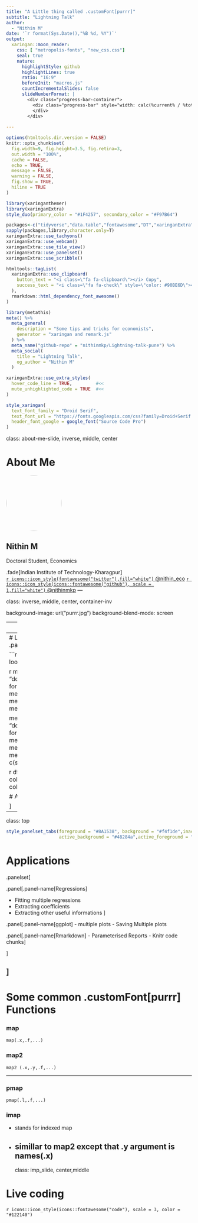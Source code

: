 ```yaml
---
title: "A Little thing called .customFont[purrr]"
subtitle: "Lightning Talk"  
author: 
  - "Nithin M"
date: '`r format(Sys.Date(),"%B %d, %Y")`'
output:
  xaringan::moon_reader:
    css: [ "metropolis-fonts", "new_css.css"]
    seal: true
    nature:
      highlightStyle: github
      highlightLines: true
      ratio: "16:9"
      beforeInit: "macros.js"
      countIncrementalSlides: false
      slideNumberFormat: |
        <div class="progress-bar-container">
          <div class="progress-bar" style="width: calc(%current% / %total% * 100%);">
          </div>
        </div>
      
---
```


```r
options(htmltools.dir.version = FALSE)
knitr::opts_chunk$set(
  fig.width=9, fig.height=3.5, fig.retina=3,
  out.width = "100%",
  cache = FALSE,
  echo = TRUE,
  message = FALSE, 
  warning = FALSE,
  fig.show = TRUE,
  hiline = TRUE
)
```

```r
library(xaringanthemer)
library(xaringanExtra)
style_duo(primary_color = "#1F4257", secondary_color = "#F97B64")
```
```r
packages<-c("tidyverse","data.table","fontawesome","DT","xaringanExtra","here","icons")
sapply(packages,library,character.only=T)
xaringanExtra::use_tachyons()
xaringanExtra::use_webcam()
xaringanExtra::use_tile_view()
xaringanExtra::use_panelset()
xaringanExtra::use_scribble()

```
```r
htmltools::tagList(
  xaringanExtra::use_clipboard(
    button_text = "<i class=\"fa fa-clipboard\"></i> Copy",
    success_text = "<i class=\"fa fa-check\" style=\"color: #90BE6D\"></i>",
  ),
  rmarkdown::html_dependency_font_awesome()
)
```

```r
library(metathis)
meta() %>%
  meta_general(
    description = "Some tips and tricks for economists",
    generator = "xaringan and remark.js"
  ) %>% 
  meta_name("github-repo" = "nithinmkp/Lightning-talk-pune") %>% 
  meta_social(
    title = "Lightning Talk",
    og_author = "Nithin M"
  )
```
```r
xaringanExtra::use_extra_styles(
  hover_code_line = TRUE,         #<<
  mute_unhighlighted_code = TRUE  #<<
)
```
```r
style_xaringan(
  text_font_family = "Droid Serif",
  text_font_url = "https://fonts.googleapis.com/css?family=Droid+Serif:400,700,400italic",
  header_font_google = google_font("Source Code Pro")
)

```

class: about-me-slide, inverse, middle, center

# About Me
<img style="border-radius: 60%;" img src="img1.jpeg" width="150px"/>

## Nithin M
 Doctoral Student, Economics
 
.fade[Indian Institute of Technology-Kharagpur]  
[`r icons::icon_style(fontawesome("twitter"),fill="white")` @nithin_eco](https://twitter.com/nithin_eco) 
[`r icons::icon_style(icons::fontawesome("github"), scale = 1,fill="white")` @nithinmkp](https://github.com/nithinmkp)
---

class: inverse, middle, center, container-inv

background-image: url("purrr.jpg")
background-blend-mode: screen

---
class: normal-slide, top

# Why purrr??

- tidyverse integration
- fast
- type consistent

---
# Loops and Apply family
.panelset[

```r
pan_names<-c(source="for-loop",output="Result")

```
```r
mean_vec<-vector(mode = "double",length = ncol(mtcars))
for(i in seq_along(mtcars)){
  mean_vec[i]<-mean(mtcars[[i]],na.rm=T)
}
mean_vec

median_vec<-vector(mode = "double",length = ncol(mtcars))
for(i in seq_along(mtcars)){
  median_vec[i]<-median(mtcars[[i]],na.rm=T)
}
median_vec
```
```r
pan_names2<-c(source="Apply",output="Result")

```
```r
df<-data.frame(col1=rnorm(5),
               col2=letters[1:5],
               col3=runif(5),
               col4=words[1:5])
df

# Apply resutlt
apply(df,2,class)
```

]

---
class:  top

```r
style_panelset_tabs(foreground = "#8A1538", background = "#f4f1de",inactive_opacity = 0.75,
                    active_background = "#48284a",active_foreground = "#fefae0")
```

# Applications
.panelset[

.panel[.panel-name[Regressions]

- Fitting multiple regressions
- Extracting coefficients
- Extracting other useful informations
]

.panel[.panel-name[ggplot]
- multiple plots
- Saving Multiple plots 

.panel[.panel-name[Rmarkdown]
- Parameterised Reports
- Knitr code chunks
]

]



]
---
# Some common .customFont[purrr] Functions

### map
```verbatim
map(.x,.f,...)
```

### map2  
```verbatim
map2 (.x,.y,.f,...)
```
---

### pmap
```verbatim
pmap(.l,.f,...)
```
### imap
- stands for indexed map
- simillar to map2 except that .y argument is names(.x)
---
class: imp_slide, center,middle

# Live coding
`r icons::icon_style(icons::fontawesome("code"), scale = 3, color = "#122140")`



